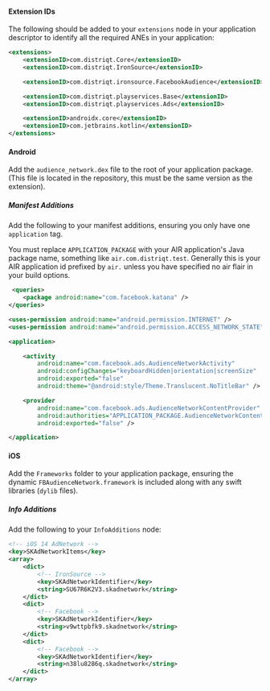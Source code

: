 
#### Extension IDs

The following should be added to your `extensions` node in your application descriptor to identify all the required ANEs in your application:

```xml
<extensions>
    <extensionID>com.distriqt.Core</extensionID>
    <extensionID>com.distriqt.IronSource</extensionID>

    <extensionID>com.distriqt.ironsource.FacebookAudience</extensionID>

    <extensionID>com.distriqt.playservices.Base</extensionID>
    <extensionID>com.distriqt.playservices.Ads</extensionID>

    <extensionID>androidx.core</extensionID>
    <extensionID>com.jetbrains.kotlin</extensionID>
</extensions>
```



#### Android

Add the `audience_network.dex` file to the root of your application package. (This file is located in the repository, this must be the same version as the extension).


##### Manifest Additions

Add the following to your manifest additions, ensuring you only have one `application` tag. 

You must replace `APPLICATION_PACKAGE` with your AIR application's Java package name, something like `air.com.distriqt.test`.
Generally this is your AIR application id prefixed by `air.` unless you have specified no air flair in your build options.


```xml
 <queries>
	<package android:name="com.facebook.katana" />
</queries>

<uses-permission android:name="android.permission.INTERNET" />
<uses-permission android:name="android.permission.ACCESS_NETWORK_STATE" />

<application>

	<activity
		android:name="com.facebook.ads.AudienceNetworkActivity"
		android:configChanges="keyboardHidden|orientation|screenSize"
		android:exported="false"
		android:theme="@android:style/Theme.Translucent.NoTitleBar" />

	<provider
		android:name="com.facebook.ads.AudienceNetworkContentProvider"
		android:authorities="APPLICATION_PACKAGE.AudienceNetworkContentProvider"
		android:exported="false" />

</application>
```




#### iOS 

Add the `Frameworks` folder to your application package, ensuring the dynamic `FBAudienceNetwork.framework` is included along with any swift libraries (`dylib` files).


##### Info Additions


Add the following to your `InfoAdditions` node:

```xml
<!-- iOS 14 AdNetwork -->
<key>SKAdNetworkItems</key>
<array>
    <dict>
        <!-- IronSource -->
        <key>SKAdNetworkIdentifier</key>
        <string>SU67R6K2V3.skadnetwork</string> 
    </dict>
    <dict>
        <!-- Facebook -->
        <key>SKAdNetworkIdentifier</key>
        <string>v9wttpbfk9.skadnetwork</string>
    </dict>
    <dict>
        <!-- Facebook -->
        <key>SKAdNetworkIdentifier</key>
        <string>n38lu8286q.skadnetwork</string>
    </dict>
</array>
```



